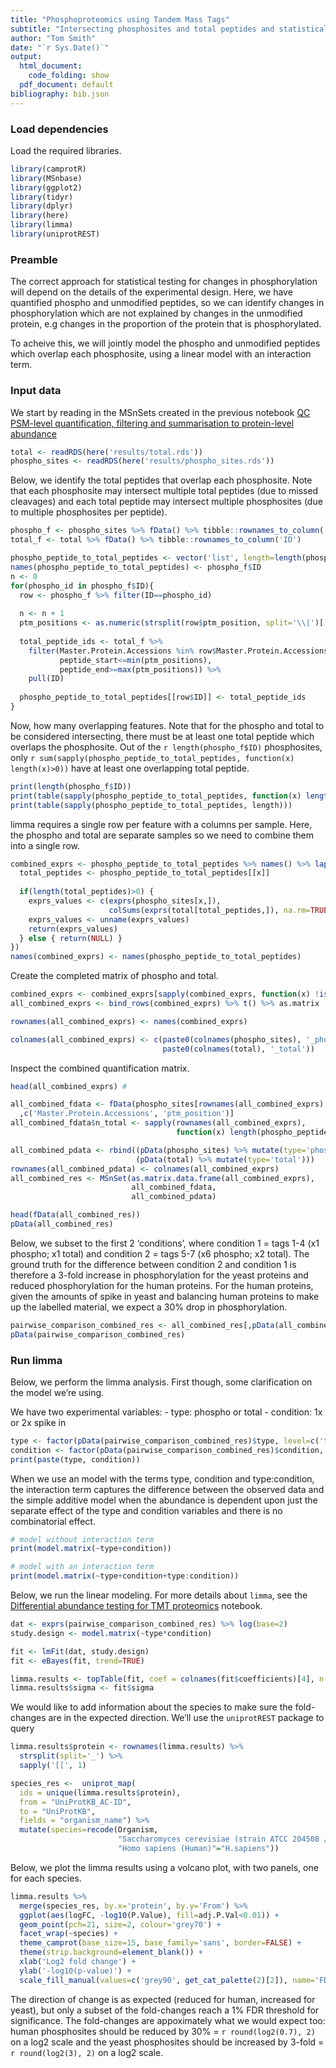 ```yaml
---
title: "Phosphoproteomics using Tandem Mass Tags"
subtitle: "Intersecting phosphosites and total peptides and statistical testing"
author: "Tom Smith"
date: "`r Sys.Date()`"
output:
  html_document:
    code_folding: show
  pdf_document: default
bibliography: bib.json
---
```


### Load dependencies

Load the required libraries.

```r
library(camprotR)
library(MSnbase)
library(ggplot2)
library(tidyr)
library(dplyr)
library(here)
library(limma)
library(uniprotREST)
```


### Preamble

The correct approach for statistical testing for changes in phosphorylation will depend on the details of the experimental design. Here, we have quantified phospho and unmodified peptides, so we can identify changes in phosphorylation which are not explained by changes in the unmodified protein, e.g changes in the proportion of the protein that is phosphorylated. 

To acheive this, we will jointly model the phospho and unmodified peptides which overlap each phosphosite, using a linear model with an interaction term.

### Input data

We start by reading in the MSnSets created in the previous notebook [QC PSM-level quantification, filtering and summarisation to protein-level abundance](https://mrctoxbioinformatics.github.io/Proteomics_data_analysis/Markdowns/TMT_phospho.html)

```r
total <- readRDS(here('results/total.rds'))
phospho_sites <- readRDS(here('results/phospho_sites.rds'))
```


Below, we identify the total peptides that overlap each phosphosite. Note that each phosphosite may intersect multiple total peptides (due to missed cleavages) and each total peptide may intersect multiple phosphosites (due to multiple phosphosites per peptide).
```r
phospho_f <- phospho_sites %>% fData() %>% tibble::rownames_to_column('ID')
total_f <- total %>% fData() %>% tibble::rownames_to_column('ID')

phospho_peptide_to_total_peptides <- vector('list', length=length(phospho_f$ID))
names(phospho_peptide_to_total_peptides) <- phospho_f$ID
n <- 0
for(phospho_id in phospho_f$ID){
  row <- phospho_f %>% filter(ID==phospho_id)
  
  n <- n + 1
  ptm_positions <- as.numeric(strsplit(row$ptm_position, split='\\|')[[1]])
  
  total_peptide_ids <- total_f %>%
    filter(Master.Protein.Accessions %in% row$Master.Protein.Accessions,
           peptide_start<=min(ptm_positions),
           peptide_end>=max(ptm_positions)) %>%
    pull(ID)  
  
  phospho_peptide_to_total_peptides[[row$ID]] <- total_peptide_ids
}

```

Now, how many overlapping features. Note that for the phospho and total to be considered intersecting, there must be at least one total peptide which overlaps the phosphosite. Out of the `r length(phospho_f$ID)` phosphosites, only `r sum(sapply(phospho_peptide_to_total_peptides, function(x) length(x)>0))` have at least one overlapping total peptide.
```r
print(length(phospho_f$ID))
print(table(sapply(phospho_peptide_to_total_peptides, function(x) length(x)>0)))
print(table(sapply(phospho_peptide_to_total_peptides, length)))
```
limma requires a single row per feature with a columns per sample. Here, the phospho and total are separate samples so we need to combine them into a single row.
```r
combined_exprs <- phospho_peptide_to_total_peptides %>% names() %>% lapply(function(x){
  total_peptides <- phospho_peptide_to_total_peptides[[x]]
  
  if(length(total_peptides)>0) {
    exprs_values <- c(exprs(phospho_sites[x,]),
                      colSums(exprs(total[total_peptides,]), na.rm=TRUE))
    exprs_values <- unname(exprs_values)
    return(exprs_values)
  } else { return(NULL) }
})
names(combined_exprs) <- names(phospho_peptide_to_total_peptides)
```

Create the completed matrix of phospho and total.
```r

combined_exprs <- combined_exprs[sapply(combined_exprs, function(x) !is.null(x))]
all_combined_exprs <- bind_rows(combined_exprs) %>% t() %>% as.matrix

rownames(all_combined_exprs) <- names(combined_exprs)

colnames(all_combined_exprs) <- c(paste0(colnames(phospho_sites), '_phospho'),
                                  paste0(colnames(total), '_total'))

```

Inspect the combined quantification matrix. 
```r
head(all_combined_exprs) #
```

```r
all_combined_fdata <- fData(phospho_sites[rownames(all_combined_exprs),])[
  ,c('Master.Protein.Accessions', 'ptm_position')]
all_combined_fdata$n_total <- sapply(rownames(all_combined_exprs),
                                     function(x) length(phospho_peptide_to_total_peptides[[x]]))

all_combined_pdata <- rbind((pData(phospho_sites) %>% mutate(type='phospho')),
                            (pData(total) %>% mutate(type='total')))
rownames(all_combined_pdata) <- colnames(all_combined_exprs)
all_combined_res <- MSnSet(as.matrix.data.frame(all_combined_exprs),
                           all_combined_fdata,
                           all_combined_pdata)

head(fData(all_combined_res))
pData(all_combined_res)
```

Below, we subset to the first 2 'conditions', where condition 1 = tags 1-4 (x1 phospho; x1 total) and condition 2 = tags 5-7 (x6 phospho; x2 total). 
The ground truth for the difference between condition 2 and condition 1 is therefore a 3-fold increase in phosphorylation for the yeast proteins and reduced phosphorylation for the human proteins. For the human proteins, given the amounts of spike in yeast and balancing human proteins to make up the labelled material, we expect a 30% drop in phosphorylation.
```r
pairwise_comparison_combined_res <- all_combined_res[,pData(all_combined_res)$condition %in% 1:2]
pData(pairwise_comparison_combined_res)
```

### Run limma


Below, we perform the limma analysis. First though, some clarification on the model we're using.

We have two experimental variables:
- type: phospho or total
- condition: 1x or 2x spike in

```r
type <- factor(pData(pairwise_comparison_combined_res)$type, level=c('total', 'phospho'))
condition <- factor(pData(pairwise_comparison_combined_res)$condition, levels=1:2)
print(paste(type, condition))
```

When we use an model with the terms type, condition and type:condition, the interaction term captures the difference between the observed data and the simple additive model when the abundance is dependent upon just the separate effect of the type and condition variables and there is no combinatorial effect.
```r
# model without interaction term
print(model.matrix(~type+condition))

# model with an interaction term
print(model.matrix(~type+condition+type:condition))

```

Below, we run the linear modeling. For more details about `limma`, see the
[Differential abundance testing for TMT proteomics]('~/git_repos/bioinf_training/Proteomics.data.analysis/Markdowns/Stats_diff_abundance_TMT.Rmd') notebook. 

```r
dat <- exprs(pairwise_comparison_combined_res) %>% log(base=2)
study.design <- model.matrix(~type*condition)

fit <- lmFit(dat, study.design)
fit <- eBayes(fit, trend=TRUE)

limma.results <- topTable(fit, coef = colnames(fit$coefficients)[4], n = Inf, confint=TRUE)
limma.results$sigma <- fit$sigma

```


We would like to add information about the species to make sure the fold-changes are in the expected direction. We'll use the `uniprotREST` package to query 
```r
limma.results$protein <- rownames(limma.results) %>%
  strsplit(split='_') %>%
  sapply('[[', 1) 

species_res <-  uniprot_map(
  ids = unique(limma.results$protein),
  from = "UniProtKB_AC-ID",
  to = "UniProtKB",
  fields = "organism_name") %>%
  mutate(species=recode(Organism,
                        "Saccharomyces cerevisiae (strain ATCC 204508 / S288c) (Baker's yeast)"="S.cerevisiae",
                        "Homo sapiens (Human)"="H.sapiens"))
```
Below, we plot the limma results using a volcano plot, with two panels, one for each species.

```r
limma.results %>%
  merge(species_res, by.x='protein', by.y='From') %>%
  ggplot(aes(logFC, -log10(P.Value), fill=adj.P.Val<0.01)) +
  geom_point(pch=21, size=2, colour='grey70') +
  facet_wrap(~species) +
  theme_camprot(base_size=15, base_family='sans', border=FALSE) +
  theme(strip.background=element_blank()) +
  xlab('Log2 fold change') +
  ylab('-log10(p-value)') +
  scale_fill_manual(values=c('grey90', get_cat_palette(2)[2]), name='FDR < 1%')
```


The direction of change is as expected (reduced for human, increased for yeast), but only a subset of the fold-changes reach a 1% FDR threshold for significance. The fold-changes are appoximately what we would expect too: human phosphosites should be reduced by 30% = `r round(log2(0.7), 2)` on a log2 scale and the yeast phosphosites should be increased by 3-fold = `r round(log2(3), 2)` on a log2 scale.


